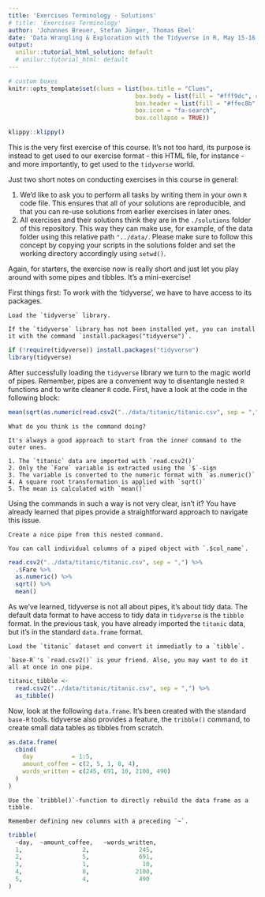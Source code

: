 ```yaml
---
title: 'Exercises Terminology - Solutions'
# title: 'Exercises Terminology'
author: 'Johannes Breuer, Stefan Jünger, Thomas Ebel'
date: 'Data Wrangling & Exploration with the Tidyverse in R, May 15-16, 2019'
output:
  unilur::tutorial_html_solution: default
  # unilur::tutorial_html: default
---
```

  
  ```r
# custom boxes
knitr::opts_template$set(clues = list(box.title = "Clues",
                                      box.body = list(fill = "#fff9dc", colour = "black"),
                                      box.header = list(fill = "#ffec8b", colour = "black"),
                                      box.icon = "fa-search",
                                      box.collapse = TRUE))
```

```r
klippy::klippy()
```

This is the very first exercise of this course. It's not too hard, its purpose is instead to get used to our exercise format - this HTML file, for instance - and more importantly, to get used to the `tidyverse` world.

Just two short notes on conducting exercises in this course in general:

1. We'd like to ask you to perform all tasks by writing them in your own `R` code file. This ensures that all of your solutions are reproducible, and that you can re-use solutions from earlier exercises in later ones.
2. All exercises and their solutions think they are in the `./solutions` folder of this repository. This way they can make use, for example, of the data folder using this relative path `"../data/`. Please make sure to follow this concept by copying your scripts in the solutions folder and set the working directory accordingly using `setwd()`. 

Again, for starters, the exercise now is really short and just let you play around with some pipes and tibbles. It's a mini-exercise!

First things first: To work with the 'tidyverse', we have to have access to its packages.

```block
Load the `tidyverse` library.
```

```block
If the `tidyverse` library has not been installed yet, you can install it with the command `install.packages("tidyverse")`.
```

```r
if (!require(tidyverse)) install.packages("tidyverse")
library(tidyverse)
```

After successfully loading the `tidyverse` library we turn to the magic world of pipes. Remember, pipes are a convenient way to disentangle nested `R` functions and to write cleaner `R` code. First, have a look at the code in the following block:

```r
mean(sqrt(as.numeric(read.csv2("../data/titanic/titanic.csv", sep = ",")$Fare)))
```

```block
What do you think is the command doing?
```

```block
It's always a good approach to start from the inner command to the outer ones.
```

```block
1. The `titanic` data are imported with `read.csv2()`
2. Only the `Fare` variable is extracted using the `$`-sign
3. The variable is converted to the numeric format with `as.numeric()`
4. A square root transformation is applied with `sqrt()`
5. The mean is calculated with `mean()`
```

Using the commands in such a way is not very clear, isn't it? You have already learned that pipes provide a straightforward approach to navigate this issue.

```block
Create a nice pipe from this nested command.
```

```block
You can call individual columns of a piped object with `.$col_name`.
```

```r
read.csv2("../data/titanic/titanic.csv", sep = ",") %>% 
  .$Fare %>% 
  as.numeric() %>% 
  sqrt() %>% 
  mean()
```

As we've learned, tidyverse is not all about pipes, it's about tidy data. The default data format to have access to tidy data in `tidyverse` is the `tibble` format. In the previous task, you have already imported the `titanic` data, but it's in the standard `data.frame` format.

```block
Load the `titanic` dataset and convert it immediatly to a `tibble`. 
```

```block
`base-R`'s `read.csv2()` is your friend. Also, you may want to do it all at once in one pipe.
```

```r
titanic_tibble <-
  read.csv2("../data/titanic/titanic.csv", sep = ",") %>% 
  as_tibble()
```

Now, look at the following `data.frame`. It's been created with the standard `base-R` tools. tidyverse also provides a feature, the `tribble()` command, to create small data tables as tibbles from scratch.


```r
as.data.frame(
  cbind(
    day           = 1:5,
    amount_coffee = c(2, 5, 1, 8, 4),
    words_written = c(245, 691, 10, 2100, 490)
  )
)
```


```block
Use the `tribble()`-function to directly rebuild the data frame as a tibble.
```

```block
Remember defining new columns with a preceding `~`. 
```

```r
tribble(
  ~day,  ~amount_coffee,   ~words_written, 
  1,                 2,              245,
  2,                 5,              691,
  3,                 1,               10,
  4,                 8,             2100,
  5,                 4,              490
)
```




